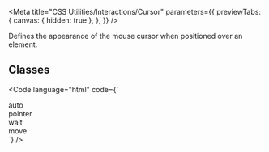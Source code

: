 
<Meta
  title="CSS Utilities/Interactions/Cursor"
  parameters={{
    previewTabs: {
      canvas: { hidden: true },
    },
  }}
/>

<Banner label="Cursor" section="CSS Utilities" color="yellow" puzzle />

<Lead>Defines the appearance of the mouse cursor when positioned over an element.</Lead>

## Classes

<CssInteractionsCursor />

<Code
  language="html"
  code={`
<div class="flex align-items-center justify-content-center">
  <div class="cursor-auto flex align-items-center justify-content-center radius-normal bg-green p-small m-small">auto</div>
  <div class="cursor-pointer flex align-items-center justify-content-center radius-normal bg-green p-small m-small">pointer</div>
  <div class="cursor-wait flex align-items-center justify-content-center radius-normal bg-green p-small m-small">wait</div>
  <div class="cursor-move flex align-items-center justify-content-center radius-normal bg-green p-small m-small">move</div>
</div>
`}
/>

<Footer>
  <LinkCards>
    <LinkCard
      pageTitle="Foundation/Elevation"
      description="Elevation involves the strategic application of shadow and depth to elements, enhancing visual hierarchy and providing depth cues within the user interface"
    />
    <LinkCard
      pageTitle="Tokens/Overview"
      description="Design tokens serve as the definitive source for naming and storing design choices."
    />
  </LinkCards>
</Footer>
